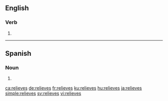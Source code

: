 ==English==

===Verb===
{{head|en}}

# {{en-third-person singular of|relieve}}

----

==Spanish==

===Noun===
{{head|es|noun form|g=m-p}}

# {{plural of|nocat=1|relieve|lang=es}}

[[ca:relieves]]
[[de:relieves]]
[[fr:relieves]]
[[ku:relieves]]
[[hu:relieves]]
[[ja:relieves]]
[[simple:relieves]]
[[sv:relieves]]
[[vi:relieves]]